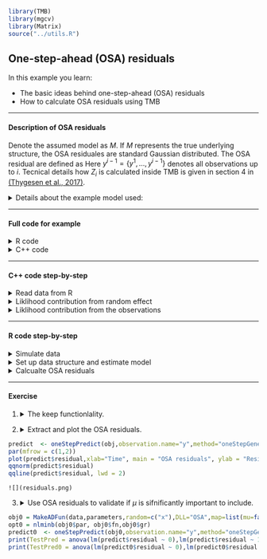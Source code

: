 ```r
library(TMB)
library(mgcv)
library(Matrix)
source("../utils.R")
```


## **One-step-ahead (OSA) residuals** 
In this example you learn:

* The basic ideas behind one-step-ahead (OSA) residuals
* How to calculate OSA residuals using TMB


***
#### Description of OSA residuals


Denote the assumed model as $M$. If $M$ represents the true underlying structure, the OSA residuales are standard Gaussian distributed. The OSA residual are defined as 
\begin{align}
Z_i = \Phi^{-1}(U_i), \hspace{3mm} \text{ where }\hspace{3mm}  U_i = P^M(Y_i\leq y_i | Y^{i-1} = y^{i-1}).
\end{align}
Here $y^{i-1} = \{y^1,...,y^{i-1}\}$ denotes all observations up to $i$. Tecnical details how $Z_i$ is calculated inside TMB is given in section 4 in [(Thygesen et al., 2017)](https://www.researchgate.net/profile/Uffe_Thygesen/publication/316581864_Validation_of_ecological_state_space_models_using_the_Laplace_approximation/links/590c7401458515897e4df9c8/Validation-of-ecological-state-space-models-using-the-Laplace-approximation.pdf). 

<details> <summary> Details about the example model used: </summary> 

The example used in this case study is borrowed from [(Thygesen et al., 2017)](https://www.researchgate.net/profile/Uffe_Thygesen/publication/316581864_Validation_of_ecological_state_space_models_using_the_Laplace_approximation/links/590c7401458515897e4df9c8/Validation-of-ecological-state-space-models-using-the-Laplace-approximation.pdf). 

Consider the random walk

\begin{align}
X_{i+1} = X_{i} + \mu + \epsilon_i,  i = 1,...,N-1,
\end{align}

where $X_1 = 0$, $\mu$ is a constant drift term, and $\epsilon_i \sim N(0,\sigma_{\epsilon}^2)$. Assume we further observe:

\begin{align}
Y_{i} = X_{i} + \psi_i, i = 1,...,N,
\end{align}

where $\psi_i \sim N(0,\sigma_{\psi}^2)$ and independend of $\epsilon_i$.  

</details>

***

#### Full code for example
<details> <summary> R code</summary>
```r
include_source("OSA.R", linesToInclud=c(1:999))
```
</details>
<details> <summary> C++ code</summary>
```r
include_source("OSA.cpp", linesToInclud=c(1:999))
```
</details>

***

#### C++ code step-by-step
<details>  
  <summary>Read data from R</summary>
```c++
  DATA_VECTOR(y);                  //Observations
  DATA_VECTOR_INDICATOR(keep, y);  //Indicator variable for one-step-ahead predictions
  DATA_SCALAR(huge);    //Used to integreat out X_1
  PARAMETER_VECTOR(x);  //The latent AR1 random variables
  PARAMETER(mu);        //The drift in latent effect
  PARAMETER(logsigma);  //Log sd of epsilon
  PARAMETER(logs);      //Log sd of psi
```
</details>

<details>  
  <summary>Liklihood contribution from random effect</summary>
```c++
// Initial value
Type nll = -dnorm(x(0), Type(0), huge, true);
  
// Calculates the likelihood
for (int i = 1; i < x.size(); ++i){
  nll -= dnorm(x(i), x(i - 1) + mu, exp(logsigma), true);
}
```
</details>



<details>  
  <summary>Liklihood contribution from the observations</summary>
```c++
for (int i = 0; i < y.size(); ++i){
  nll -= keep(i) * dnorm(y(i), x(i), exp(logs), true);
}
return nll;
```
Note the `keep` vector, which is of interest in this example.
</details>


***

#### R code step-by-step
<details>  
  <summary>Simulate data</summary>
```r
set.seed(123)
## Simulate data with these parameters
mu = 0.75
sigma = 1
s = 1
huge = 1e3
nT = 100
X = c(0,cumsum(rnorm(nT-1,mean=mu,sd=sigma)))
Y = X + rnorm(nT,sd=s)
```
</details>

<details>  
<summary>Set up data structure and estimate model</summary>
```r
data = list(y=Y,huge=huge)
parameters = list(x=X,mu=0,logsigma=log(sigma),logs=log(s))
obj = MakeADFun(data,parameters,random=c("x"),DLL="OSA")
opt = nlminb(obj$par, obj$fn,obj$gr)
```
</details>


<details>  
<summary>Calcualte OSA residuals</summary>
```r
predict  <- oneStepPredict(obj,observation.name="y",method="fullGaussian",data.term.indicator = "keep")
```
The OSA residuals are now available in `predict$residual`. 

</details>

***

#### Exercise


1. 
<details>  
  <summary> The keep functionlality.</summary>
Note that only three lines of code was needed to calculate the OSA residuals. Make sure you understand these three lines of code.

</details>


2. 
<details>  
  <summary> Extract and plot the OSA residuals.</summary>
```r
predict  <- oneStepPredict(obj,observation.name="y",method="oneStepGeneric",data.term.indicator = "keep")
par(mfrow = c(1,2))
plot(predict$residual,xlab="Time", main = "OSA residuals", ylab = "Residual")
qqnorm(predict$residual)
qqline(predict$residual, lwd = 2)
```
    ![](residuals.png)
</details>


3. 
<details>  
  <summary> Use OSA residuals to validate if $\mu$ is sifnificantly important to include.</summary>
  Neglecting $\mu$ will cause a bias for the latent process in the direction of the sign of $\mu$. We therefore test if the residuals are biased if not including $\mu$.
```r
obj0 = MakeADFun(data,parameters,random=c("x"),DLL="OSA",map=list(mu=factor(NA)))
opt0 = nlminb(obj0$par, obj0$fn,obj0$gr)
predict0  <- oneStepPredict(obj0,observation.name="y",method="oneStepGeneric")
print(TestPred = anova(lm(predict$residual ~ 0),lm(predict$residual ~ 1)))
print(TestPred0 = anova(lm(predict0$residual ~ 0),lm(predict0$residual ~ 1)))
```
</details>


